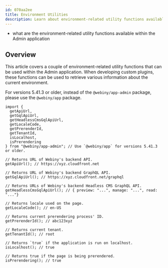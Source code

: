 ```yaml
---
id: 070aa2ee
title: Environment Utilities
description: Learn about environment-related utility functions available within the Admin application.
---
```



<WhatYouWillLearn>
  
  - what are the environment-related utility functions available within the Admin application
  
</WhatYouWillLearn>

## Overview

This article covers a couple of environment-related utility functions that can be used within the Admin application. When developing custom plugins, these functions can be used to retrieve various information about the current environment.

<Alert>

  For versions 5.41.3 or older, instead of the `@webiny/app-admin` package, please use the `@webiny/app` package.

</Alert>

```tsx
import {
  getApiUrl,
  getGqlApiUrl,
  getHeadlessCmsGqlApiUrl,
  getLocaleCode,
  getPrerenderId,
  getTenantId,
  isLocalhost,
  isPrerendering
} from "@webiny/app-admin"; // Use `@webiny/app` for versions 5.41.3 or older.

// Returns URL of Webiny's backend API.
getApiUrl(); // https://xyz.cloudfront.net

// Returns URL of Webiny's backend GraphQL API.
getGqlApiUrl(); // https://xyz.cloudfront.net/graphql

// Returns URLs of Webiny's backend Headless CMS GraphQL API.
getHeadlessCmsGqlApiUrl(); // { preview: "...", manage: "...", read: "..."}

// Returns locale used on the page.
getLocaleCode(); // en-US

// Returns current prerendering process' ID.
getPrerenderId(); // abc123xyz

// Returns current tenant.
getTenantId(); // root

// Returns `true` if the application is run on localhost.
isLocalhost(); // true

// Returns true if the page is being prerendered.
isPrerendering(); // true
```
